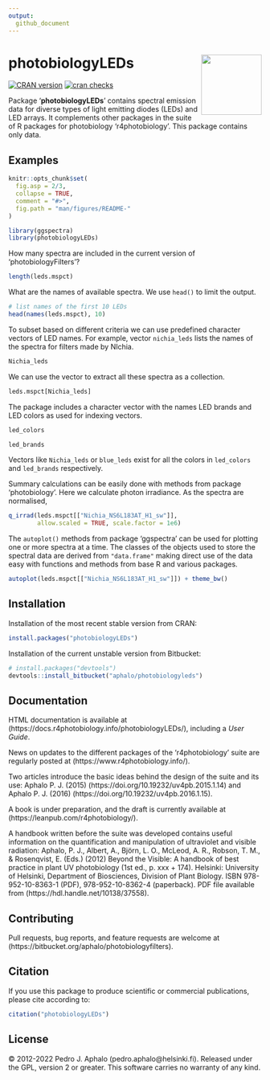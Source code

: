 ```yaml
---
output:
  github_document
---
```


# photobiologyLEDs <img src="man/figures/logo.png" align="right" width="120" />

[![CRAN version](https://www.r-pkg.org/badges/version-last-release/photobiologyLEDs)](https://cran.r-project.org/package=photobiologyLEDs) 
[![cran checks](https://cranchecks.info/badges/worst/photobiologyLEDs)](https://cran.r-project.org/web/checks/check_results_photobiologyLEDs.html)

Package '**photobiologyLEDs**' contains spectral emission data for diverse types of light emitting diodes (LEDs) and LED arrays. It complements other packages in the suite of R packages for photobiology 'r4photobiology'. This package contains only data.
 
## Examples

```r
knitr::opts_chunk$set(
  fig.asp = 2/3,
  collapse = TRUE,
  comment = "#>",
  fig.path = "man/figures/README-"
)
```

```r
library(ggspectra)
library(photobiologyLEDs)
```

How many spectra are included in the current version of 'photobiologyFilters'?

```r
length(leds.mspct)
```

What are the names of available spectra. We use `head()` to limit the output.

```r
# list names of the first 10 LEDs
head(names(leds.mspct), 10)
```

To subset based on different criteria we can use predefined character vectors of LED names. For example, vector `nichia_leds` lists the names of the spectra for filters made by NIchia. 

```r
Nichia_leds
```

We can use the vector to extract all these spectra as a collection.

```r
leds.mspct[Nichia_leds]
```

The package includes a character vector with the names LED brands and LED colors as used for indexing vectors.

```r
led_colors
```

```r
led_brands
```

Vectors like `Nichia_leds` or `blue_leds` exist for all the colors in `led_colors` and `led_brands` respectively.

Summary calculations can be easily done with methods from package 'photobiology'. Here we calculate photon irradiance. As the spectra are normalised, 

```r
q_irrad(leds.mspct[["Nichia_NS6L183AT_H1_sw"]], 
        allow.scaled = TRUE, scale.factor = 1e6)
```

The `autoplot()` methods from package 'ggspectra' can be used for plotting one or more spectra at a time. The classes of the objects used to store the spectral data are derived from `"data.frame"` making direct use of the data easy with functions and methods 
from base R and various packages.

```r
autoplot(leds.mspct[["Nichia_NS6L183AT_H1_sw"]]) + theme_bw()
```

## Installation

Installation of the most recent stable version from CRAN:

```r
install.packages("photobiologyLEDs")
```

Installation of the current unstable version from Bitbucket:

```r
# install.packages("devtools")
devtools::install_bitbucket("aphalo/photobiologyleds")
```

## Documentation 

HTML documentation is available at (https://docs.r4photobiology.info/photobiologyLEDs/), including a _User Guide_.

News on updates to the different packages of the 'r4photobiology' suite are regularly posted at (https://www.r4photobiology.info/).

Two articles introduce the basic ideas behind the design of the suite and its use:
Aphalo P. J. (2015) (https://doi.org/10.19232/uv4pb.2015.1.14) and Aphalo P. J. (2016)  (https://doi.org/10.19232/uv4pb.2016.1.15).

A book is under preparation, and the draft is currently available at (https://leanpub.com/r4photobiology/).

A handbook written before the suite was developed contains useful information on the quantification and manipulation of ultraviolet and visible radiation:
Aphalo, P. J., Albert, A., Björn, L. O., McLeod, A. R., Robson, T. M., & Rosenqvist, E. (Eds.) (2012) Beyond the Visible: A handbook of best practice in plant UV photobiology (1st ed., p. xxx + 174). Helsinki: University of Helsinki, Department of Biosciences, Division of Plant Biology. ISBN 978-952-10-8363-1 (PDF), 978-952-10-8362-4 (paperback). PDF file available from (https://hdl.handle.net/10138/37558).

## Contributing

Pull requests, bug reports, and feature requests are welcome at (https://bitbucket.org/aphalo/photobiologyfilters).

## Citation

If you use this package to produce scientific or commercial publications, please cite according to:

```r
citation("photobiologyLEDs")
```

## License

© 2012-2022 Pedro J. Aphalo (pedro.aphalo@helsinki.fi). Released under the GPL, version 2 or greater. This software carries no warranty of any kind.
